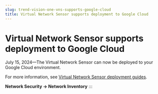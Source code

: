 ```yaml
---
slug: trend-vision-one-vns-supports-google-cloud
title: Virtual Network Sensor supports deployment to Google Cloud
---
```

# Virtual Network Sensor supports deployment to Google Cloud

July 15, 2024—The Virtual Network Sensor can now be deployed to your Google Cloud environment.

For more information, see [Virtual Network Sensor deployment guides](https://docs.trendmicro.com/en-us/documentation/article/trend-vision-one-getting-started-with_005).

**Network Security → Network Inventory**
:::
